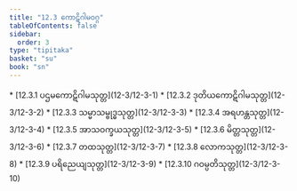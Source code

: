 ```yaml
---
title: "12.3 ကောဋိဂါမဝဂ္ဂ"
tableOfContents: false
sidebar:
  order: 3
type: "tipitaka"
basket: "su"
book: "sn"
---
```



<DynamicBreadcrumb />



<TableOfContents book="sn" section="12.3">
* [12.3.1 ပဌမကောဋိဂါမသုတ္တ](12-3/12-3-1)
* [12.3.2 ဒုတိယကောဋိဂါမသုတ္တ](12-3/12-3-2)
* [12.3.3 သမ္မာသမ္ဗုဒ္ဓသုတ္တ](12-3/12-3-3)
* [12.3.4 အရဟန္တသုတ္တ](12-3/12-3-4)
* [12.3.5 အာသဝက္ခယသုတ္တ](12-3/12-3-5)
* [12.3.6 မိတ္တသုတ္တ](12-3/12-3-6)
* [12.3.7 တထသုတ္တ](12-3/12-3-7)
* [12.3.8 လောကသုတ္တ](12-3/12-3-8)
* [12.3.9 ပရိညေယျသုတ္တ](12-3/12-3-9)
* [12.3.10 ဂဝမ္ပတိသုတ္တ](12-3/12-3-10)
</TableOfContents>